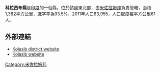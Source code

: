 '''科拉西布縣'''是[[印度|印度]]的一個縣，位於該國東北部，由[[米佐拉姆邦|米佐拉姆邦]]負責管轄，面積1,382平方公里，識字率為93.5%，2011年人口83,955，人口密度每平方公里61人。

==外部連結==
* [http://archive.wikiwix.com/cache/20090910144243/http://kolasib.nic.in/ Kolasib district website]
* [http://www.kolasib.com/ Kolasib website]

{{coord|24|13|48|N|92|40|48|E|region:IN-MZ_type:adm2nd_source:kolossus-nowiki|display=title}}

{{India-geo-stub}}
[[Category:米佐拉姆邦|Category:米佐拉姆邦]]